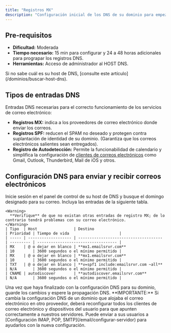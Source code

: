```yaml
---
title: "Registros MX"
description: "Configuración inicial de los DNS de su dominio para empezar a recibir correos electrónicos a través de Gellum."
---
```


## Pre-requisitos

- **Dificultad:** Moderada
- **Tiempo necesario:** 15 min para configurar y 24 a 48 horas adicionales para prograpar los registros DNS.
- **Herramientas:** Acceso de administrador al HOST DNS.

<Tip>
  Si no sabe cuál es su host de DNS, [consulte este artículo](/dominios/buscar-host-dns).
</Tip>

## Tipos de entradas DNS

Entradas DNS necesarias para el correcto funcionamiento de los servicios de correo electrónico:

- **Registros MX:** indica a los proveedores de correo electrónico donde enviar los correos.
- **Registros SPF:** reducen el SPAM no deseado y protegen contra suplantación de identidad de su dominio. (Garantiza que los correos electrónicos salientes sean entregados).
- **Registro de Autodetección:** Permite la funcionabilidad de calendario y simplifica la configuración de [clientes de correos electrónicos](/email/configurar-servidor) como Gmail, Outlook, Thunderbird, Mail de iOS y otros.

## Configuración DNS para enviar y recibir correos electrónicos

<Steps>
  <Step title="Panel de Host DNS">
    Inicie sesión en el panel de control de su host de DNS y busque el domingo designado para su correo.
  </Step>
  <Step title="Configure los registros DNS">
    Incluya las entradas de la siguiente tabla.

    <Warning>
      **Verifique** de que no existan otras entradas de registro MX; de lo contrario tendrá problemas con su correo electrónico.
    </Warning>
    | Tipo  | Host                | Destino                               | Prioridad | Tiempo de vida                      |
    | ----- | ------------------- | ------------------------------------- | --------- | ----------------------------------- |
    | MX    | @ o dejar en blanco | **mx1.emailsrvr.com**                 | 10        | 3600 segundos o el mínimo permitido |
    | MX    | @ o dejar en blanco | **mx1.emailsrvr.com**                 | 10        | 3600 segundos o el mínimo permitido |
    | TXT   | @ o dejar en blanco | **v=spf1 include:emailsrvr.com ~all** | N/A       | 3600 segundos o el mínimo permitido |
    | CNAME | autodiscover        | **autodiscover.emailsrvr.com**        | N/A       | 3600 segundos o el mínimo permitido |
  </Step>
  <Step title="Guarde los cambios">
    Una vez que haya finalizado con la configuración DNS para su dominio, guarde los cambios y espere la propagación DNS.
  </Step>
</Steps>

<Warning>
  **IMPORTANTE:** Si cambia la configuración DNS de un dominio que alojaba el correo electrónico en otro proveedor, deberá reconfigurar todos los clientes de correo electrónico y dispositivos del usuario para que apunten correctamente a nuestros servidores. Puede enviar a sus usuarios a [Configuración IMAP, POP, SMTP](/email/configurar-servidor) para ayudarlos con la nueva configuración.
</Warning>